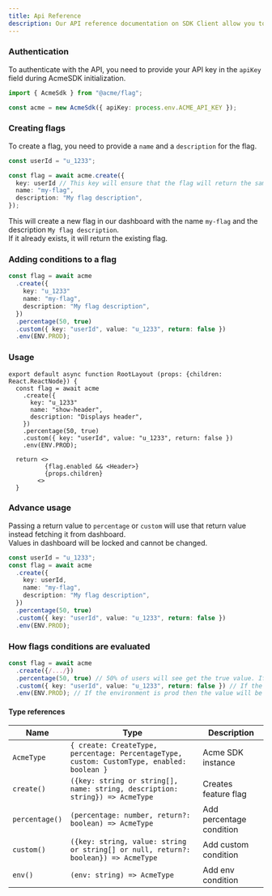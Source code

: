 ```yaml
---
title: Api Reference
description: Our API reference documentation on SDK Client allow you to build your app with @acme/flag.
---
```


### Authentication

To authenticate with the API, you need to provide your API key in the `apiKey` field during AcmeSDK initialization.

```ts
import { AcmeSdk } from "@acme/flag";

const acme = new AcmeSdk({ apiKey: process.env.ACME_API_KEY });
```

### Creating flags

To create a flag, you need to provide a `name` and a `description` for the flag.

```ts
const userId = "u_1233";

const flag = await acme.create({
  key: userId // This key will ensure that the flag will return the same value for the same key everytime.
  name: "my-flag",
  description: "My flag description",
});
```

This will create a new flag in our dashboard with the name `my-flag` and the description `My flag description`. <br/>
If it already exists, it will return the existing flag.

### Adding conditions to a flag

```ts
const flag = await acme
  .create({
    key: "u_1233"
    name: "my-flag",
    description: "My flag description",
  })
  .percentage(50, true)
  .custom({ key: "userId", value: "u_1233", return: false })
  .env(ENV.PROD);
```

### Usage

```tsx
export default async function RootLayout (props: {children: React.ReactNode}) {
  const flag = await acme
    .create({
      key: "u_1233"
      name: "show-header",
      description: "Displays header",
    })
    .percentage(50, true)
    .custom({ key: "userId", value: "u_1233", return: false })
    .env(ENV.PROD);

  return <>
          {flag.enabled && <Header>}
          {props.children}
        <>
  }
```

### Advance usage

Passing a return value to `percentage` or `custom` will use that return value instead fetching it from dashboard. <br/> Values in dashboard will be locked and cannot be changed.

```ts
const userId = "u_1233";
const flag = await acme
  .create({
    key: userId,
    name: "my-flag",
    description: "My flag description",
  })
  .percentage(50, true)
  .custom({ key: "userId", value: "u_1233", return: false })
  .env(ENV.PROD);
```

### How flags conditions are evaluated

```ts
const flag = await acme
  .create({/.../})
  .percentage(50, true) // 50% of users will see get the true value. If this condition is met then execution will stop here.
  .custom({ key: "userId", value: "u_1233", return: false }) // If the user id is u_1233 then the value will be false. If this condition is met then execution will stop here.
  .env(ENV.PROD); // If the environment is prod then the value will be true.
```

#### Type references

| Name           | Type                                                                                       | Description              |
| -------------- | ------------------------------------------------------------------------------------------ | ------------------------ |
| `AcmeType`     | `{ create: CreateType, percentage: PercentageType, custom: CustomType, enabled: boolean }` | Acme SDK instance        |
| `create()`     | `({key: string or string[], name: string, description: string}) => AcmeType`               | Creates feature flag     |
| `percentage()` | `(percentage: number, return?: boolean) => AcmeType`                                       | Add percentage condition |
| `custom()`     | `({key: string, value: string or string[] or null, return?: boolean}) => AcmeType`         | Add custom condition     |
| `env()`        | `(env: string) => AcmeType`                                                                | Add env condition        |
